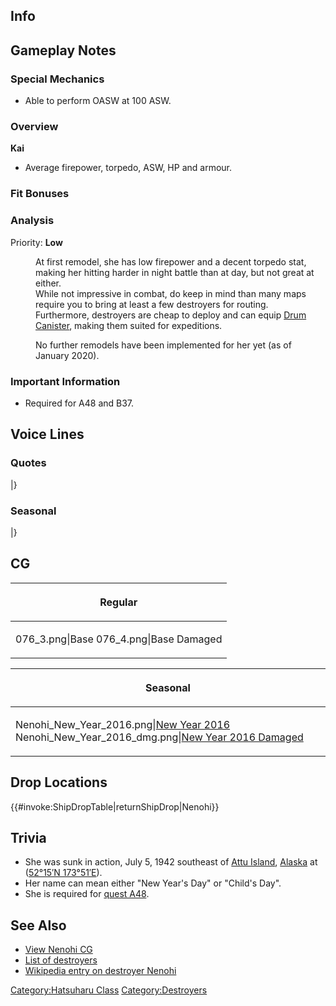 ==Info==
{{KanmusuInfo|ID=076}}
{{KanmusuInfo|ID=076a}}

==Gameplay Notes==
===Special Mechanics===
* Able to perform OASW at 100 ASW.

===Overview===
'''Kai'''
* Average firepower, torpedo, ASW, HP and armour.  

===Fit Bonuses===
{{:{{BASEPAGENAME}}/Equipment Bonuses}}
{{clear}}

===Analysis===
Priority: '''Low'''

:At first remodel, she has low firepower and a decent torpedo stat, making her hitting harder in night battle than at day, but not great at either.
:While not impressive in combat, do keep in mind than many maps require you to bring at least a few destroyers for routing.
:Furthermore, destroyers are cheap to deploy and can equip [[Drum Canister]], making them suited for expeditions.

:No further remodels have been implemented for her yet (as of January 2020).

===Important Information===
* Required for A48 and B37.

==Voice Lines==
===Quotes===
{{ShipquoteHeader}}
{{ShipquoteKai
|scenario = Introduction
|origin = 初めまして、子日、だよぉ！艦名、読みづらくなんか、ないよね？ね？
|translation = Nice to meet you, I'm Nenohi! My name isn't hard to read right? Right?<ref>Her name means 'New Year's Day' and sounds like someone asking "Hey, what day is it?".</ref>
|audio = Nenohi-Introduction.ogg
}}
{{ShipquoteKai
|scenario = Introduction
|kai = yes
|origin = は～い、子日だよ。艦名もう覚えたよね？ねえ？ねえ～！」
|translation = Yes~, I'm Nenohi. You remembered my name right? Right? Hey~!
|audio = NenohiKai-Introduction.ogg
}}
{{ShipquoteKai
|scenario = Library
|origin = 丸一計画で建造された、初春型駆逐艦2番艦の子日だよ。
初春などの姉妹艦で第21駆逐隊を編成して色々と頑張ったんだよ。
なに？潜水艦…？嫌いキライ！
|translation = Built under the Circle One Program, I'm the 2nd ship of the Hatsuharu-class destroyers, Nenohi.
I worked hard doing lots of things together with my sister Hatsuharu in the 21st Destroyer Division.  
What's that? Submarines...? I hate them!<ref>She was torpedoed and sunk by the [https://en.wikipedia.org/wiki/USS_Triton_(SS-201) USS Triton].</ref>
|audio = Nenohi-Library.ogg
}}
{{ShipquoteKai
|scenario = Secretary 1
|origin = 今日は何の日？…子日だよー！
|translation = What day is it today? ...It's New Year's Day!<ref>Specifically New Year's Day of the Japanese calendar.</ref>
|audio = Nenohi-Secretary_2.ogg
}}
{{ShipquoteKai
|scenario = Secretary 2
|origin = うん。提督も、大好きだよ！
|translation = Yup, I really like you too Commander!
|audio = Nenohi-Secretary_1.ogg
}}
{{ShipquoteKai
|scenario = Secretary 2
|kai = yes
|origin = ねーのひっだよ♪ねーのーひー、ねぇのぉひぃ♪
|translation = I'm Nenohi~♪ Ne~ no~ hi~ Nee~ noo~ hii~♪
|audio = NenohiKai-Secretary_2.ogg
}}
{{ShipquoteKai
|scenario = Secretary 3
|origin = 提督～、もうちょっとリズムが欲しいのー？　うふふっ♪
|translation = Don't you want to be more in sync with me Admiral? Ufufu~♪
|audio = Nenohi-Secretary_3.ogg
}}
{{ShipquoteKai
|scenario = Secretary Idle
|kai = yes
|origin = うがぁ～、なんか子日、たいくつ。ぶっちゃけ子日退屈。提督、なんかしよっ☆なんかっ♪
|translation = Urrrrgh, I'm feeling kind of bored~. I really am bored. Let's go do something Admiral~☆ Just something~♪
|audio = NenohiKai-Idle.ogg
}}
{{ShipquoteKai
|scenario = Secretary (Married)
|kai = yes
|origin = ねぇ、子日も心配してんのよ？提督、時々は休もうよね？子日も休む～♪
|translation = Hey, I'm worried about you too you know? Admiral, you need to rest once in a while alright? I'll rest too~♪
|audio = NenohiKai-Secretary Married.ogg
}}
{{ShipquoteKai
|scenario = Wedding
|origin = 今日はね、何の日か知ってる？ …やだなぁ、子日！ じゃなくて、子日が告白する日。誰にか、って？ 提督のイジワルぅ！
|translation = Do you know what day it is today? ...Oh you, it's New Year's Day! No wait, it's the day I confess. To who? Admiral you meanie~!
|audio = Nenohi-Wedding.ogg
}}
{{ShipquoteKai
|scenario = Player's Score
|origin = 提督、電文、届いてるみたいよ？
|translation = Admiral, looks like a telegram has arrived you know?
|audio = Nenohi-Looking_At_Scores.ogg
}}
{{ShipquoteKai
|scenario = Player's Score
|kai = yes
|origin = 提督、子日も情報見るよ。ふむふむ、ふぅむ～。
|translation = I want to see the intelligence too Admiral. I see I see, hmmmm...
|audio = NenohiKai-Looking_At_Scores.ogg
}}
{{ShipquoteKai
|scenario = Joining the Fleet
|origin = 待ってましたぁ！
|translation = I've been waiting for this!
|audio = Nenohi-Joining_A_Fleet.ogg
}}
{{ShipquoteKai
|scenario = Joining the Fleet
|kai = yes
|origin = よし！待ってましたぁ！子日、抜錨！
|translation = Alright! I've been waiting for this! Nenohi, setting sail!
|audio = NenohiKai-Joining_A_Fleet.ogg
}}
{{ShipquoteKai
|scenario = Equipment 1
|origin = 子日、強くなった気がする！<ref>Shared with Supply before Kai.</ref>
|translation = I feel like I got stronger!
|audio = Nenohi-Equipment_3.ogg
}}
{{ShipquoteKai
|scenario = Equipment 2
|origin = ╰('ω')╯にゃっほいっ★ 身体が軽いなー！
|translation = ╰('ω')╯ Yahoo~★ My body is light~!<ref>Meaning she feels it's easier to move around.</ref>
|audio = Nenohi-Equipment_1.ogg
}}
{{ShipquoteKai
|scenario = Equipment 3
|origin = 今日はどんな日かなぁ。<ref>Shared with Secretary Married before Kai.</ref>
|translation = I wonder what day it is today.
|audio = Nenohi-Equipment_2.ogg
}}
{{ShipquoteKai
|scenario = Supply
|kai = yes
|origin = 補給ぅ～子日、感激ぃ！
|translation = A resupply~ I'm deeply moved~!
|audio = NenohiKai-Supply.ogg
}}
{{ShipquoteKai
|scenario = Docking (Minor Damage)
|origin = ふー、癒されるなあ～。
|translation = Whooo~, that hits the spot.
|audio = Nenohi-Docking_Minor.ogg
}}
{{ShipquoteKai
|scenario = Docking (Major Damage)
|origin = 子日、ちょっとお休みするね!
|translation = I'll go rest for a while alright!
|audio = Nenohi-Docking_Major.ogg
}}
{{ShipquoteKai
|scenario = Construction
|origin = 新メンバー、到来！
|translation = A new member has arrived!
|audio = Nenohi-Construction.ogg
}}
{{ShipquoteKai
|scenario = Returning from Sortie
|origin = 艦隊が戻ってきたよっ！お疲れさま～！
|translation = The fleet has returned! Thanks for your hard work~!
|audio = Nenohi-Returning_From_Sortie.ogg
}}
{{ShipquoteKai
|scenario = Starting a Sortie
|origin = 子日、出撃の日ー！
|translation = It's the day for me to sortie~!
|audio = Nenohi-Starting_A_Sortie.ogg
}}
{{ShipquoteKai
|scenario = Starting a Battle
|origin = 砲雷撃戦、張り切って行きましょう!
|translation = Let's charge all out into combat!
|audio = Nenohi-Battle_Start.ogg
}}
{{ShipquoteKai
|scenario = Starting a Battle
|kai = yes
|origin = 子日、張り切って撃ちまぁす！てぇぃ！
|translation = I'll shoot with all my might! Fire~!
|audio = NenohiKai-Battle_Start.ogg
}}
{{ShipquoteKai
|scenario = Attack
|origin = うりゃあ～っ！
|translation = Uryah~!
|audio = Nenohi-Attack.ogg
}}
{{ShipquoteKai
|scenario = Night Battle Attack
|origin = 子日アターック！
|translation = Nenohi Attack~!<ref>Used as a name for a special move.</ref>
|audio = Nenohi-Night_Attack.ogg
}}
{{ShipquoteKai
|scenario = Night Battle Attack
|kai = yes
|origin = 子日の攻撃…、子日アターック！
|translation = My attack... Nenohi Attack!
|audio = NenohiKai-Night_Attack.ogg
}}
{{ShipquoteKai
|scenario = Night Battle
|origin = 無駄無駄無駄ぁ～！
|translation = Useless, useless, useless~!<ref>A reference to the catchphrase of  [https://www.youtube.com/watch?v=ZrFXbd-Yth8 Dio], a character from Jojo's Bizzare Adventures.</ref>
|audio = Nenohi-Night_Battle.ogg
}}
{{ShipquoteKai
|scenario = MVP
|origin = ふっふーん♪　どうだぁ、まいった？　子日は、かわいいだけじゃないんだよぉ？
|translation = Humph~♪ How was that, did you see? I'm more than just cute you know?
|audio = Nenohi-MVP.ogg
}}
{{ShipquoteKai
|scenario = Minor Damage 1
|origin = ゃんっ！
|translation = Yow!
|audio = Nenohi-Minor_Damage_2.ogg
}}
{{ShipquoteKai
|scenario = Minor Damage 2
|origin = うぅ～……、悔しいよぉ。
|translation = Ugh... How annoying.
|audio = Nenohi-Minor_Damage_1.ogg
}}
{{ShipquoteKai
|scenario = Major Damage
|origin = 狙い撃ちするなんて、ひどぉい！
|translation = You're terrible for shooting at me!
|audio = Nenohi-Major_Damage.ogg
}}
{{ShipquoteKai
|scenario = Sunk
|origin = ごめんね、提督…先に、逝くね。
|translation = Sorry Admiral...I'll be passing on first.
|audio = Nenohi-Sunk.ogg
}}
|} <references/>

{{clear}}

===Seasonal===
{{SeasonalHeaderOld}}
{{SeasonalQuote
|scenario = [[Seasonal/Christmas_2014|Christmas 2014]]
|origin =ひゃあ！ クリスマスだよ、クリスマス！ ねのひ、クリスマス大好き！…で、クリスマスって、何の日？ だっけかー？
|translation = Yahoo! It’s Christmas now you know!  I really love Christmas! …So, what day does Christmas fall on again?
|audio =Nenohi _Christmas_2015_Sec1.ogg
|notes =
}}
{{SeasonalQuote
|scenario = [[Seasonal/New_Year_2015|New Year 2015]]
|origin =新年！あけおめ！ことよろ！なのっ！本年も、子日をどうぞよろしくだよ？ねっ？
|translation =It’s the New Year! Happy New Year! Best wishes! That’s right! Please take care of me this year too! Alright?
|audio = Nenohi_New_Years_Day_2016.ogg
|notes = 
}}
{{SeasonalQuote
|scenario = [[Seasonal/Setsubun_2015|Setsubun 2015]]
|origin = 二月といえば子日…じゃなくって節分だよー節分。豆投げるよー、とおー！
|translation = The first thing that comes to mind in February is New Ye… No, I meant Setsubun. I’m throwing the beans, there~!<ref>Her name can also refer to the first day of the Lunar New Year that typically falls in late January to early February.</ref>
|audio =Nenohi _Setsubun_2015_Sec1.ogg
|notes = 
}}
{{SeasonalQuote
|scenario = [[Seasonal/Second_Anniversary|2nd Anniversary]]
|origin = 今日は何の日？そ、子日…じゃないけど、特別の日、やったね～
|translation =	What day is it today? Right, Neno… No it’s not, it’s a special day, hooray~
|audio = 076_Nenohi_2ndAnniv.mp3
|notes = 
}}
{{SeasonalQuote
|scenario = [[Seasonal/Valentine%27s_Day_2018|Valentine’s Day 2018]]
|origin = 子日バレンタインアタック！くらえ！うりゃァ！うぅ、じゃなくて。はい、子日チョコ。
|translation =	Nenohi Valentine’s Attack! Take this! Uryaah! Urgh, that’s not it. Here, it’s my chocolates.
|audio = Nenohi_Valentines_2018_Sec_1.mp3
|notes = 
}}
{{SeasonalQuote
|scenario = [[Seasonal/White_Day_2018|White Day 2018]]
|origin = 子日チョコのお返し待ってました！どんなかなぁ。子日楽しみ！
|translation =	I was waiting for my return gift! I wonder what it is. I can’t wait!
|audio = Nenohi_White_Day_2018_Sec1.mp3
|notes = 
}}
{{SeasonalQuote
|scenario = [[Seasonal/Fifth_Anniversary|5th Anniversary]]
|origin = 今日はなんの日？そう、子日！じゃないけど。特別な日、五周年だよ！すごい！やったね！
|translation =	What day is it today? That’s right, it’s Nenohi! No wait. It’s a special day; it’s the 5th Anniversary! Amazing! Hooray!
|audio = Nenohi_5th_Anniversary_Sec1.mp3
|notes = 
}}
{{SeasonalQuote
|scenario = [[Seasonal/Rainy_Season_2018|Rainy Season 2018]]
|origin = 雨、雨、降るね。でも、子日、雨は割と好き。なんかリズムがあるでしょう？これが好き！
|translation =	The rain keeps pouring down. But, I kinda like the rain. You know how it’s got a bit of a rhythm? I like that!
|audio = Nenohi_Rainy_Season_2018_Sec1.mp3
|notes = 
}}
{{SeasonalQuote
|scenario = [[Seasonal/Saury_2018|Saury 2018]]
|origin = 今日はなんの日？秋刀魚の日…えぇ、じゃなかった…秋刀魚の季節だよ。秋刀魚漁支援、子日も頑張る。
|translation =	What day is it today? It's saury day... Eh, no wait... It's the saury season. I'll work hard at supporting the saury fishing too.
|audio = Nenohi_Sec1_Saury_2018.mp3
|notes = 
}}
{{SeasonalQuote
|scenario = [[Seasonal/Sixth_Anniversary|6th Anniversary]]
|origin = 今日はなんの日？そう、子日！じゃないけど、特別な日…六周年だよ！本当、やった！
|translation =	What day is it today? Right, it's Nenohi! No it's not, it's a special day... It's the 6th Anniversary! It's so great!
|audio = Nenohi_6th_Anniversary_Sec1.mp3
|notes = 
}}
{{SeasonalQuote
|scenario = [[Seasonal/Seventh_Anniversary|7th Anniversary]]
|origin = 今日はなんの日？そう！子日！じゃないけど。特別な日！ついに七周年だよ、七周年！あはぁ！
|translation =	What day is it today? Yes! It's Nenohi! Just kidding. It's a special day! It's finally the 7th Anniversary! Aha!
|audio = Nenohi_7th_Anniversary_Secretary_1.mp3
|notes = 
}}
{{SeasonalQuote
|scenario = [[Seasonal/Late_Autumn_2020|Late Autumn 2020]]
|origin = あぁ、秋は子日、普通に好き。食べ物も美味しいし〜。うふふぅ。
|translation =	Ah, I just like the normal autumn. The food is delicious too~. Ufufu.
|audio = Nenohi_Late_Autumn_2020_Secretary_1.mp3
|notes = 
}}
|}<references/>

{{clear}}

==CG==
{| class="mw-collapsible mw-collapsed wikitable" style="width: 100%;"
!Regular
|-
|<gallery>
076_3.png|Base
076_4.png|Base Damaged
</gallery>
|}

{| class="mw-collapsible mw-collapsed wikitable" style="width: 100%;"
!Seasonal
|-
|<gallery>
Nenohi_New_Year_2016.png|[[Seasonal/New_Year_2016|New Year 2016]]
Nenohi_New_Year_2016_dmg.png|[[Seasonal/New_Year_2016|New Year 2016 Damaged]]
</gallery>
|}

==Drop Locations==
{{#invoke:ShipDropTable|returnShipDrop|Nenohi}}

==Trivia==
*She was sunk in action, July 5, 1942 southeast of [http://en.wikipedia.org/wiki/Attu_Island Attu Island], [http://en.wikipedia.org/wiki/Alaska Alaska] at ([http://tools.wmflabs.org/geohack/geohack.php?pagename=Japanese_destroyer_Nenohi&params=52_15_N_173_51_E_type:event 52°15′N 173°51′E]).
*Her name can mean either "New Year's Day" or "Child's Day".
*She is required for [[Quests#A48|quest A48]].

==See Also==
*[[{{PAGENAMEE}}/Gallery|View Nenohi CG]]
*[[EliteDD|List of destroyers]]
*[[wikipedia:Japanese_destroyer_Nenohi|Wikipedia entry on destroyer Nenohi]]
{{shiplist}}
[[Category:Hatsuharu Class]]
[[Category:Destroyers]]